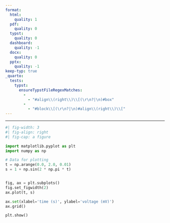 ```yaml
---
format:
  html:
    quality: 1
  pdf:
    quality: 0
  typst:
    quality: 0
  dashboard:
    quality: -1
  docx:
    quality: 0
  pptx:
    quality: -1
keep-typ: true
_quarto:
  tests:
    typst:
      ensureTypstFileRegexMatches:
        -
          - "#align\\(right\\)\\[(\r\n?|\n)#box"
        -
          - "#block\\[(\r\n?|\n)#align\\(right\\)\\["
---
```



---

```python
#| fig-width: 3
#| fig-align: right
#| fig-cap: a figure

import matplotlib.pyplot as plt
import numpy as np

# Data for plotting
t = np.arange(0.0, 2.0, 0.01)
s = 1 + np.sin(2 * np.pi * t)


fig, ax = plt.subplots()
fig.set_figwidth(2)
ax.plot(t, s)

ax.set(xlabel='time (s)', ylabel='voltage (mV)')
ax.grid()

plt.show()
```
